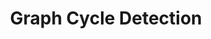 ---
id: "alg_tf_016"
title: "Graph Cycle Detection"
statement: "DFS can be used to detect cycles in a graph."
questionType: "TRUE_FALSE"
difficulty: "MEDIUM"
category: "Algorithms"
explanation: ""
correctAnswer: true
---